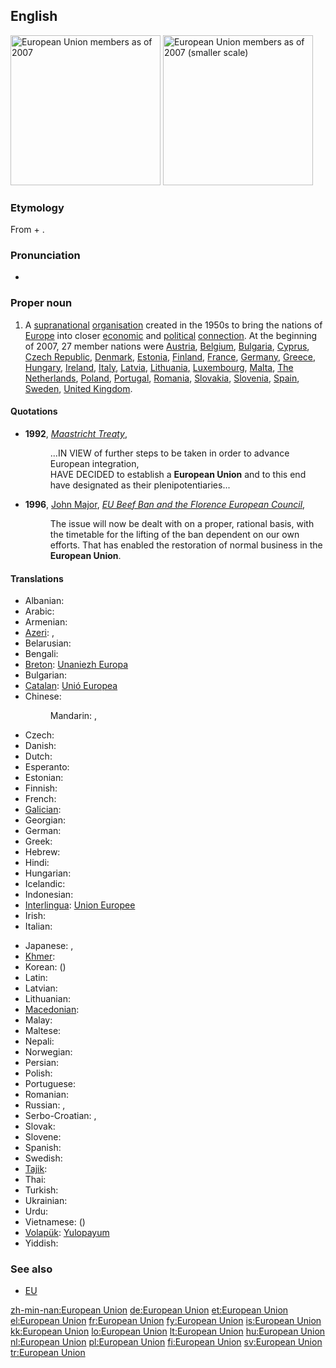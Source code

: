 {{wikipedia}}
==English==
[[Image:Location European Union.svg|thumb|right|240px|European Union members as of 2007]]
[[Image:EUenl-EU27.png|thumb|right|240px|European Union members as of 2007 (smaller scale)]]

===Etymology===
From {{term|European}} + {{term|union|Union}}.

===Pronunciation===
* {{IPA|/ˌjʊəɹəˈpiːən ˈjuːnjən/}}

===Proper noun===
{{en-proper noun|sg=[[European]] [[union|Union]]}}

# A [[supranational]] [[organisation]] created in the 1950s to bring the nations of [[Europe]] into closer [[economic]] and [[political]] [[connection]]. At the beginning of 2007, 27 member nations were [[Austria]], [[Belgium]], [[Bulgaria]], [[Cyprus]], [[Czech Republic]], [[Denmark]], [[Estonia]], [[Finland]], [[France]], [[Germany]], [[Greece]], [[Hungary]], [[Ireland]], [[Italy]], [[Latvia]], [[Lithuania]], [[Luxembourg]], [[Malta]], [[The Netherlands]], [[Poland]], [[Portugal]], [[Romania]], [[Slovakia]], [[Slovenia]], [[Spain]], [[Sweden]], [[United Kingdom]].

====Quotations====
* '''1992''', ''[[w:Maastricht Treaty|Maastricht Treaty]]'',
*: ...IN VIEW of further steps to be taken in order to advance European integration,<br/>HAVE DECIDED to establish a '''European Union''' and to this end have designated as their plenipotentiaries...
* '''1996''', [[w:John Major|John Major]], ''[[s:EU Beef Ban and the Florence European Council|EU Beef Ban and the Florence European Council]]'',
*: The issue will now be dealt with on a proper, rational basis, with the timetable for the lifting of the ban dependent on our own efforts. That has enabled the restoration of normal business in the '''European Union'''.

====Translations====
{{trans-top|The European Union}}
* Albanian: {{t+|sq|Bashkimi Evropian|xs=Albanian}}
* Arabic: {{t|ar|الاتحاد الأوروبي|m|tr=al-ittaHaad al'-uruubiy|sc=Arab}}
* Armenian: {{t-|hy|Եվրամիություն|tr=Evramiut’yun}}
* [[Azeri]]: {{t|az|Avropa İttifaqı}},  {{t|az|Авропа Иттифагы|sc=Cyrl}}
* Belarusian: {{t|be|Еўрапейскі Саюз|m|tr=Jeŭrapéjski Sajúz|sc=Cyrl}}
* Bengali: {{t|bn|ইউরোপীয় ইউনিয়ন|sc=Beng}}
* [[Breton]]: [[Unaniezh Europa]]
* Bulgarian: {{t|bg|Европейски съюз|m|tr=Evropéjski sǎjúz|sc=Cyrl}}
* [[Catalan]]: [[Unió Europea]] {{f}}
* Chinese:
*: Mandarin: {{t-|cmn|歐洲聯盟|sc=Hani}}, {{t-|cmn|欧洲联盟|tr=Ōuzhōu Liánméng|sc=Hani}}
* Czech: {{t-|cs|Evropská unie|f}}
* Danish: {{t|da|Europæiske Union}}
* Dutch: {{t+|nl|Europese Unie|f}}
* Esperanto: {{t|eo|Eŭropa Unio}}
* Estonian: {{t-|et|Euroopa Liit}}
* Finnish: {{t+|fi|Euroopan unioni}}
* French: {{t+|fr|Union européenne|f}}
* [[Galician]]: {{t-|gl|Unión Europea|f|xs=Galician}}
* Georgian: {{t|ka|ევროპის კავშირი|sc=Geor}}
* German: {{t+|de|Europäische Union|f}}
* Greek: {{t|el|Ευρωπαϊκή Ένωση|f|tr=Evropaïkí Énosi|sc=Grek}}
* Hebrew: {{t|he|האיחוד האירופי|m|tr=ha-Ikhud ha-Eropi|sc=Hebr}}
* Hindi: {{t|hi|यूरोपीय संघ|tr=yūrōpīya saṅgh|sc=Deva}}
* Hungarian: {{t+|hu|Európai Unió}}
* Icelandic: {{t+|is|Evrópusambandið|n}}
* Indonesian: {{t|id|Uni Eropa|xs=Indonesian}}
* [[Interlingua]]: [[Union Europee]]
* Irish: {{t|ga|Aontas Eorpach}}
* Italian: {{t-|it|Unione Europea}}
{{trans-mid}}
* Japanese: {{t|ja|欧州連合|tr=おうしゅうれんごう, Ōshū-rengō|sc=Jpan}},  {{t|ja|ヨーロッパ連合|tr=Yōroppa-rengō|sc=Jpan}}
* [[Khmer]]: {{t|km|សហភាពអឺរ៉ុប|sc=Khmr}}
* Korean: {{t|ko|유럽 연합|tr=Yureop yeonhap|sc=Kore}} ({{t|ko|聯合|alt=-聯合|sc=Kore}})
* Latin: {{t|la|Unio Europaea}}
* Latvian: {{t|lv|Eiropas Savienība|f}}
* Lithuanian: {{t+|lt|Europos Sąjunga|xs=Lithuanian}}
* [[Macedonian]]: {{t-|mk|Европска Унија|f|tr=Évropska Únija}}
* Malay: {{t|ms|Kesatuan Eropah}}
* Maltese: {{t|mt|Unjoni Ewropea}}
* Nepali: {{t|ne|युरोपेली संघ|sc=Deva}}
* Norwegian: {{t|no|Europeiske Union}}
* Persian: {{t|fa|اتحادیه اروپا|sc=fa-Arab}}
* Polish: {{t+|pl|Unia Europejska|f}}
* Portuguese: {{t|pt|União Europeia|f}}
* Romanian: {{t|ro|Uniunea Europeană|f}}
* Russian: {{t|ru|Европейский союз|m|tr=Jevropéjskij sojúz}},  {{t|ru|Евросоюз|m|tr=Jevrosojúz|sc=Cyrl}}
* Serbo-Croatian: {{t|sh|Европска унија|f|sc=Cyrl}},  {{t|sh|Evropska unija|f}}
* Slovak: {{t|sk|Európska únia|f}}
* Slovene: {{t|sl|Evropska unija|f}}
* Spanish: {{t+|es|Unión Europea|f}}
* Swedish: {{t+|sv|Europeiska unionen}}
* [[Tajik]]: {{t|tg|Иттиҳоди Аврупо|sc=Cyrl}}
* Thai: {{t|th|สหภาพยุโรป|tr=sà-hà-pâap yú-rôhp|sc=Thai}}
* Turkish: {{t+|tr|Avrupa Birliği}}
* Ukrainian: {{t|uk|Європейський Союз|m|tr=Jevropéjs'kyj sojúz|sc=Cyrl}}
* Urdu: {{t|ur|یورپی اتحاد|sc=ur-Arab}}
* Vietnamese: {{t|vi|liên minh châu Âu}} ({{t|vi|聯盟洲歐}})
* [[Volapük]]: [[Yulopayum]]
* Yiddish: {{t|yi|אייראפעישער פארבאנד|sc=yi-Hebr}}
{{trans-bottom}}

{{trans-see|EU}}

===See also===
* [[EU]]

[[zh-min-nan:European Union]]
[[de:European Union]]
[[et:European Union]]
[[el:European Union]]
[[fr:European Union]]
[[fy:European Union]]
[[is:European Union]]
[[kk:European Union]]
[[lo:European Union]]
[[lt:European Union]]
[[hu:European Union]]
[[nl:European Union]]
[[pl:European Union]]
[[fi:European Union]]
[[sv:European Union]]
[[tr:European Union]]